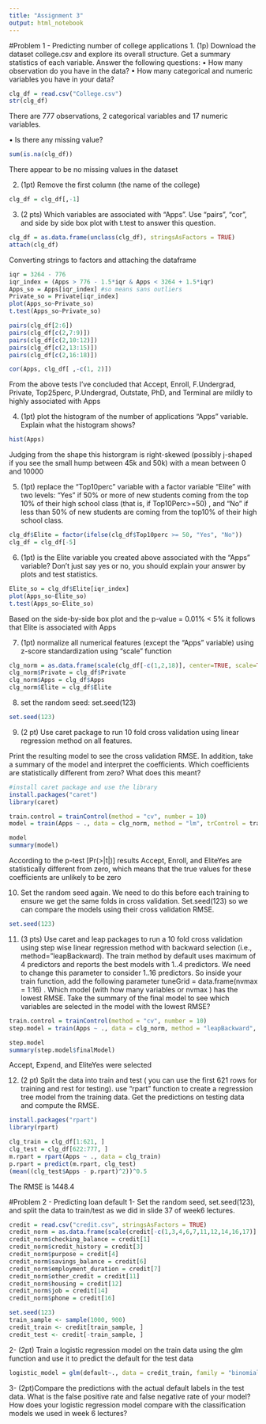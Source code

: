 ```yaml
---
title: "Assignment 3"
output: html_notebook
---
```

#Problem 1 - Predicting number of college applications
1. (1p) Download the dataset college.csv and explore its overall structure. Get a summary statistics of each
variable. Answer the following questions:
• How many observation do you have in the data?
• How many categorical and numeric variables you have in your data?

```r
clg_df = read.csv("College.csv")
str(clg_df)
```

There are 777 observations, 2 categorical variables and 17 numeric variables.

• Is there any missing value?
```r
sum(is.na(clg_df))
```
There appear to be no missing values in the dataset

2. (1pt) Remove the first column (the name of the college)
```r
clg_df = clg_df[,-1]
```

3. (2 pts) Which variables are associated with “Apps”. Use “pairs”, “cor”, and side by side box plot with
t.test to answer this question.

```r
clg_df = as.data.frame(unclass(clg_df), stringsAsFactors = TRUE)
attach(clg_df)
```
Converting strings to factors and attaching the dataframe
```r
iqr = 3264 - 776
iqr_index = (Apps > 776 - 1.5*iqr & Apps < 3264 + 1.5*iqr)
Apps_so = Apps[iqr_index] #so means sans outliers
Private_so = Private[iqr_index]
plot(Apps_so~Private_so)
t.test(Apps_so~Private_so)
```
```r
pairs(clg_df[2:6])
pairs(clg_df[c(2,7:9)])
pairs(clg_df[c(2,10:12)])
pairs(clg_df[c(2,13:15)])
pairs(clg_df[c(2,16:18)])
```

```r
cor(Apps, clg_df[ ,-c(1, 2)])
```

From the above tests I've concluded that Accept, Enroll, F.Undergrad, Private, Top25perc, P.Undergrad, Outstate, PhD, and Terminal are mildly to highly associated with Apps

4. (1pt) plot the histogram of the number of applications “Apps” variable. Explain what the histogram shows?
```r
hist(Apps)
```

Judging from the shape this historgram is right-skewed (possibly j-shaped if you see the small hump between 45k and 50k) with a mean between 0 and 10000

5. (1pt) replace the “Top10perc” variable with a factor variable “Elite” with two levels: “Yes” if 50% or more of new students coming from the top 10% of their high school class (that is, if Top10Perc>=50) , and “No” if less than 50% of new students are coming from the top10% of their high school class.

```r
clg_df$Elite = factor(ifelse(clg_df$Top10perc >= 50, "Yes", "No"))
clg_df = clg_df[-5]
```

6. (1pt) is the Elite variable you created above associated with the “Apps” variable? Don’t just say yes or no, you should explain your answer by plots and test statistics.

```r
Elite_so = clg_df$Elite[iqr_index]
plot(Apps_so~Elite_so)
t.test(Apps_so~Elite_so)
```

Based on the side-by-side box plot and the p-value = 0.01% < 5% it follows that Elite is associated with Apps

7. (1pt) normalize all numerical features (except the “Apps” variable) using z-score standardization using “scale” function
```r
clg_norm = as.data.frame(scale(clg_df[-c(1,2,18)], center=TRUE, scale=TRUE))
clg_norm$Private = clg_df$Private
clg_norm$Apps = clg_df$Apps
clg_norm$Elite = clg_df$Elite
```

8. set the random seed: set.seed(123)
```r
set.seed(123)
```

9. (2 pt) Use caret package to run 10 fold cross validation using linear regression method on all features.

Print the resulting model to see the cross validation RMSE. 
In addition, take a summary of the model and interpret the coefficients. 
Which coefficients are statistically different from zero? What does this meant?
```r
#install caret package and use the library
install.packages("caret")
library(caret)
```
```r
train.control = trainControl(method = "cv", number = 10)
model = train(Apps ~ ., data = clg_norm, method = "lm", trControl = train.control)
```
```r
model
summary(model)
```
According to the p-test [Pr(>|t|)] results Accept, Enroll, and EliteYes are statistically different from zero, which means that the true values for these coefficients are unlikely to be zero

10. Set the random seed again. We need to do this before each training to ensure we get the same folds in cross validation. Set.seed(123) so we can compare the models using their cross validation RMSE.
```r
set.seed(123)
```

11. (3 pts) Use caret and leap packages to run a 10 fold cross validation using step wise linear regression method with backward selection (i.e., method=”leapBackward). The train method by default uses maximum of 4 predictors and reports the best models with 1..4 predictors. We need to change this parameter to consider 1..16 predictors. So inside your train function, add the following parameter tuneGrid = data.frame(nvmax = 1:16) . Which model (with how many variables or nvmax ) has the lowest RMSE. Take the summary of the final model to see which variables are selected in the model with the lowest RMSE?

```r
train.control = trainControl(method = "cv", number = 10)
step.model = train(Apps ~ ., data = clg_norm, method = "leapBackward", trControl = train.control, tuneGrid = data.frame(nvmax = 1:16))
```
```r
step.model
summary(step.model$finalModel)
```
Accept, Expend, and EliteYes were selected

12. (2 pt) Split the data into train and test ( you can use the first 621 rows for training and rest for testing). use
“rpart” function to create a regression tree model from the training data. Get the predictions on testing data
and compute the RMSE.

```r
install.packages("rpart")
library(rpart)
```

```r
clg_train = clg_df[1:621, ]
clg_test = clg_df[622:777, ]
m.rpart = rpart(Apps ~ ., data = clg_train)
p.rpart = predict(m.rpart, clg_test)
(mean((clg_test$Apps - p.rpart)^2))^0.5
```
The RMSE is 1448.4

#Problem 2 - Predicting loan default
1- Set the random seed, set.seed(123), and split the data to train/test as we did in slide 37 of week6
lectures.
```r
credit = read.csv("credit.csv", stringsAsFactors = TRUE)
credit_norm = as.data.frame(scale(credit[-c(1,3,4,6,7,11,12,14,16,17)], center=TRUE, scale=TRUE))
credit_norm$checking_balance = credit[1]
credit_norm$credit_history = credit[3]
credit_norm$purpose = credit[4]
credit_norm$savings_balance = credit[6]
credit_norm$employment_duration = credit[7]
credit_norm$other_credit = credit[11]
credit_norm$housing = credit[12]
credit_norm$job = credit[14]
credit_norm$phone = credit[16]
```
```r
set.seed(123)
train_sample <- sample(1000, 900)
credit_train <- credit[train_sample, ]
credit_test <- credit[-train_sample, ]
```

2- (2pt) Train a logistic regression model on the train data using the glm function and use it to predict the default for the test data

```r
logistic_model = glm(default~., data = credit_train, family = "binomial")
```

3- (2pt)Compare the predictions with the actual default labels in the test data. What is the false positive rate and false negative rate of your model? How does your logistic regression model compare with the classification models we used in week 6 lectures?